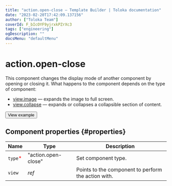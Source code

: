 ```yaml
---
title: "action.open-close — Template Builder | Toloka documentation"
date: "2023-02-20T17:42:09.137156"
author: ["Toloka Team"]
coverId: F_bIcOYF9yjrxkPZrXc3
tags: ["engineering"]
ogDescription: ""
docsMenu: "defaultMenu"
---
```



# action.open-close

This component changes the display mode of another component by opening or closing it. What happens to the component depends on the type of component:

- [view.image](/docs/template-builder/reference/view.image) — expands the image to full screen.
- [view.collapse](/docs/template-builder/reference/view.collapse) — expands or collapses a collapsible section of content.

<Button themeColor="light" view="default" size="l" type="link" url="https://ya.cc/t/5rw-rEtC3tzAcs">View example</Button>

## Component properties {#properties}

**Name** | **Type** | **Description**
----- | ----- | -----
`type`<span style="color: red">\*</span> | "action.open-close" | Set component type.
`view` | _ref_ | Points to the component to perform the action with.

<ContactSupport/>

